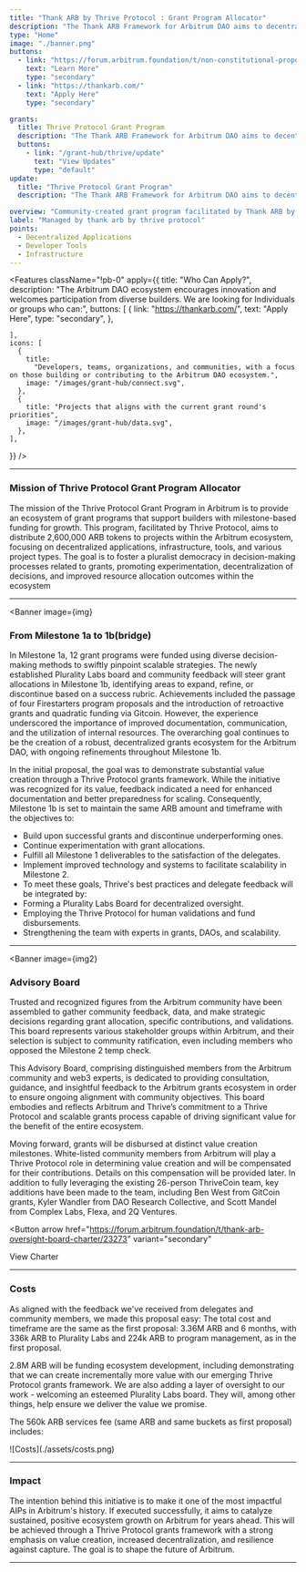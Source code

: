 ```yaml
---
title: "Thank ARB by Thrive Protocol : Grant Program Allocator"
description: "The Thank ARB Framework for Arbitrum DAO aims to decentralize grants decision-making and scale the ecosystem through a pluralistic approach, a success rubric for grant allocation, a former Plurality Labs Board for oversight, the Thrive Protocol for value creation validations, and a team revamp. The vision is to create a robust grants ecosystem, with Milestone 1b(ridge) focusing on refining grant allocations and leveraging technology, all within a budget of 3.36M ARB over 6 months."
type: "Home"
image: "./banner.png"
buttons:
  - link: "https://forum.arbitrum.foundation/t/non-constitutional-proposal-to-fund-plurality-labs-milestone-1b-ridge/21332?u=0x_buidler"
    text: "Learn More"
    type: "secondary"
  - link: "https://thankarb.com/"
    text: "Apply Here"
    type: "secondary"

grants:
  title: Thrive Protocol Grant Program
  description: "The Thank ARB Framework for Arbitrum DAO aims to decentralize grants decision-making and scale the ecosystem through a pluralistic approach, a success rubric for grant allocation, a former Plurality Labs Board for oversight, the Thrive Protocol for value creation validations, and a team revamp. The vision is to create a robust grants ecosystem, with Milestone 1b(ridge) focusing on refining grant allocations and leveraging technology, all within a budget of 3.36M ARB over 6 months."
  buttons:
    - link: "/grant-hub/thrive/update"
      text: "View Updates"
      type: "default"
update:
  title: "Thrive Protocol Grant Program"
  description: "The Thank ARB Framework for Arbitrum DAO aims to decentralize grants decision-making and scale the ecosystem through a pluralistic approach, a success rubric for grant allocation, a former Plurality Labs Board for oversight, the Thrive Protocol for value creation validations, and a team revamp. The vision is to create a robust grants ecosystem, with Milestone 1b(ridge) focusing on refining grant allocations and leveraging technology, all within a budget of 3.36M ARB over 6 months."

overview: "Community-created grant program facilitated by Thank ARB by Thrive Protocol as allocators to distribute funds, along with thankarb.com to facilitate participation from the ecosystem."
label: "Managed by thank arb by thrive protocol"
points:
  - Decentralized Applications
  - Developer Tools
  - Infrastructure
---
```



<Features
  className="!pb-0"
  apply={{
    title: "Who Can Apply?",
    description:
      "The Arbitrum DAO ecosystem encourages innovation and welcomes participation from diverse builders. We are looking for Individuals or groups who can:",
 buttons: [
      {
        link: "https://thankarb.com/",
        text: "Apply Here",
        type: "secondary",
      },


    ],
    icons: [
      {
        title:
          "Developers, teams, organizations, and communities, with a focus on those building or contributing to the Arbitrum DAO ecosystem.",
        image: "/images/grant-hub/connect.svg",
      },
      {
        title: "Projects that aligns with the current grant round's priorities",
        image: "/images/grant-hub/data.svg",
      },
    ],

}}
/>

---

### Mission of Thrive Protocol Grant Program Allocator

The mission of the Thrive Protocol Grant Program in Arbitrum is to provide an ecosystem of grant programs that support builders with milestone-based funding for growth. This program, facilitated by Thrive Protocol, aims to distribute 2,600,000 ARB tokens to projects within the Arbitrum ecosystem, focusing on decentralized applications, infrastructure, tools, and various project types. The goal is to foster a pluralist democracy in decision-making processes related to grants, promoting experimentation, decentralization of decisions, and improved resource allocation outcomes within the ecosystem

---


<Banner
  image={img}
>

### From Milestone 1a to 1b(bridge)

In Milestone 1a, 12 grant programs were funded using diverse decision-making methods to swiftly pinpoint scalable strategies. The newly established Plurality Labs board and community feedback will steer grant allocations in Milestone 1b, identifying areas to expand, refine, or discontinue based on a success rubric. Achievements included the passage of four Firestarters program proposals and the introduction of retroactive grants and quadratic funding via Gitcoin. However, the experience underscored the importance of improved documentation, communication, and the utilization of internal resources. The overarching goal continues to be the creation of a robust, decentralized grants ecosystem for the Arbitrum DAO, with ongoing refinements throughout Milestone 1b.

In the initial proposal, the goal was to demonstrate substantial value creation through a Thrive Protocol grants framework. While the initiative was recognized for its value, feedback indicated a need for enhanced documentation and better preparedness for scaling. Consequently, Milestone 1b is set to maintain the same ARB amount and timeframe with the objectives to:

- Build upon successful grants and discontinue underperforming ones.
- Continue experimentation with grant allocations.
- Fulfill all Milestone 1 deliverables to the satisfaction of the delegates.
- Implement improved technology and systems to facilitate scalability in Milestone 2.
- To meet these goals, Thrive's best practices and delegate feedback will be integrated by:
- Forming a Plurality Labs Board for decentralized oversight.
- Employing the Thrive Protocol for human validations and fund disbursements.
- Strengthening the team with experts in grants, DAOs, and scalability.

</Banner>

---


<Banner
  image={img2}
>

### Advisory Board

Trusted and recognized figures from the Arbitrum community have been assembled to gather community feedback, data, and make strategic decisions regarding grant allocation, specific contributions, and validations. This board represents various stakeholder groups within Arbitrum, and their selection is subject to community ratification, even including members who opposed the Milestone 2 temp check.

This Advisory Board, comprising distinguished members from the Arbitrum community and web3 experts, is dedicated to providing consultation, guidance, and insightful feedback to the Arbitrum grants ecosystem in order to ensure ongoing alignment with community objectives. This board embodies and reflects Arbitrum and Thrive’s commitment to a Thrive Protocol and scalable grants process capable of driving significant value for the benefit of the entire ecosystem.

Moving forward, grants will be disbursed at distinct value creation milestones. White-listed community members from Arbitrum will play a Thrive Protocol role in determining value creation and will be compensated for their contributions. Details on this compensation will be provided later.
In addition to fully leveraging the existing 26-person ThriveCoin team, key additions have been made to the team, including Ben West from GitCoin grants, Kyler Wandler from DAO Research Collective, and Scott Mandel from Complex Labs, Flexa, and 2Q Ventures.

<Button
  arrow
  href="https://forum.arbitrum.foundation/t/thank-arb-oversight-board-charter/23273"
  variant="secondary"
>
  View Charter
</Button>

</Banner>

---

### Costs

As aligned with the feedback we've received from delegates and community members, we made this proposal easy: The total cost and timeframe are the same as the first proposal: 3.36M ARB and 6 months, with 336k ARB to Plurality Labs and 224k ARB to program management, as in the first proposal.

2.8M ARB will be funding ecosystem development, including demonstrating that we can create incrementally more value with our emerging Thrive Protocol grants framework. We are also adding a layer of oversight to our work - welcoming an esteemed Plurality Labs board. They will, among other things, help ensure we deliver the value we promise.

The 560k ARB services fee (same ARB and same buckets as first proposal) includes:

<div className="xl:w-[80%]">![Costs](./assets/costs.png)</div>

---

### Impact

The intention behind this initiative is to make it one of the most impactful AIPs in Arbitrum's history. If executed successfully, it aims to catalyze sustained, positive ecosystem growth on Arbitrum for years ahead. This will be achieved through a Thrive Protocol grants framework with a strong emphasis on value creation, increased decentralization, and resilience against capture. The goal is to shape the future of Arbitrum.

---
